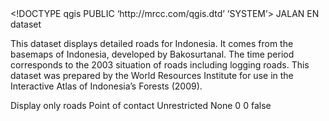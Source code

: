 <!DOCTYPE qgis PUBLIC 'http://mrcc.com/qgis.dtd' 'SYSTEM'>
<qgis version="3.28.1-Firenze">
  <identifier>JALAN</identifier>
  <parentidentifier></parentidentifier>
  <language>EN</language>
  <type>dataset</type>
  <title>JALAN</title>
  <abstract>This dataset displays detailed roads for Indonesia. It comes from the basemaps of Indonesia, developed by Bakosurtanal. The time period corresponds to the 2003 situation of roads including logging roads. This dataset was prepared by the World Resources Institute for use in the Interactive Atlas of Indonesia's Forests (2009).

Display only</abstract>
  <keywords vocabulary="gmd:topicCategory">
    <keyword>roads</keyword>
  </keywords>
  <contact>
    <name></name>
    <organization></organization>
    <position></position>
    <voice></voice>
    <fax></fax>
    <email></email>
    <role>Point of contact</role>
  </contact>
  <links>
    <link mimeType="" name="Shapefile" type="Local Area Network" url="file://\\SCOTT\F$\GIS\Indonesia Atlas (Sekala)\Data\Roads\JALAN.shp" format="" size="" description=""/>
  </links>
  <fees></fees>
  <constraints type="Access">Unrestricted</constraints>
  <rights>None</rights>
  <encoding></encoding>
  <crs>
    <spatialrefsys nativeFormat="Wkt">
      <wkt></wkt>
      <proj4></proj4>
      <srsid>0</srsid>
      <srid>0</srid>
      <authid></authid>
      <description></description>
      <projectionacronym></projectionacronym>
      <ellipsoidacronym></ellipsoidacronym>
      <geographicflag>false</geographicflag>
    </spatialrefsys>
  </crs>
  <extent>
    <spatial dimensions="2" minx="95.04402899999999477" maxx="141.00129699999999389" maxz="0" maxy="5.89965600000000023" minz="0" miny="-10.93767899999999926" crs="EPSG:4326"/>
  </extent>
</qgis>
